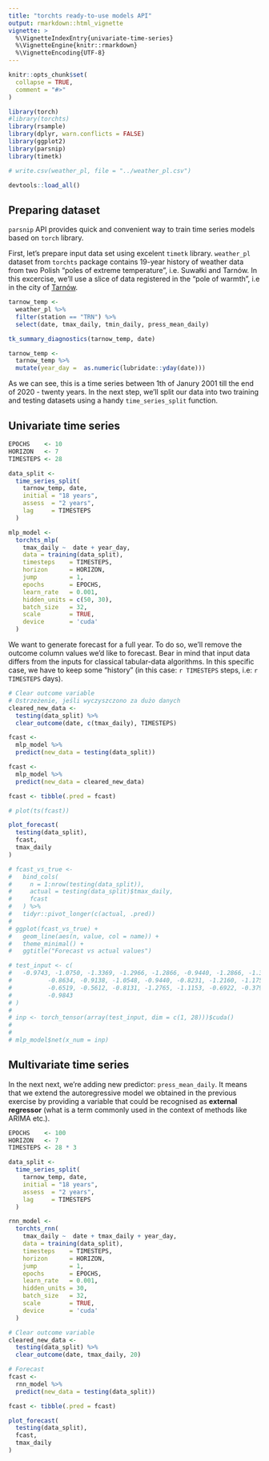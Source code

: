 ```yaml
---
title: "torchts ready-to-use models API"
output: rmarkdown::html_vignette
vignette: >
  %\VignetteIndexEntry{univariate-time-series}
  %\VignetteEngine{knitr::rmarkdown}
  %\VignetteEncoding{UTF-8}
---
```


```r
knitr::opts_chunk$set(
  collapse = TRUE,
  comment = "#>"
)
```

```r
library(torch)
#library(torchts)
library(rsample)
library(dplyr, warn.conflicts = FALSE)
library(ggplot2)
library(parsnip)
library(timetk)

# write.csv(weather_pl, file = "../weather_pl.csv")

devtools::load_all()
```

## Preparing dataset

`parsnip` API provides quick and convenient way to train time series models based on `torch` library.

First, let's prepare input data set using excelent `timetk` library. `weather_pl` dataset from `torchts` package contains 19-year history of weather data from two Polish "poles of extreme temperature", i.e. Suwałki and Tarnów. In this excercise, we'll use a slice of data registered in the "pole of warmth", i.e in the city of [Tarnów](https://en.wikipedia.org/wiki/Tarn%C3%B3w).

```r
tarnow_temp <- 
  weather_pl %>% 
  filter(station == "TRN") %>% 
  select(date, tmax_daily, tmin_daily, press_mean_daily)

tk_summary_diagnostics(tarnow_temp, date)

tarnow_temp <- 
  tarnow_temp %>% 
  mutate(year_day =  as.numeric(lubridate::yday(date)))
```

As we can see, this is a time series between 1th of Janury 2001 till the end of 2020 - twenty years.
In the next step, we'll split our data into two training and testing datasets using a handy `time_series_split` function.

## Univariate time series

```r
EPOCHS    <- 10
HORIZON   <- 7
TIMESTEPS <- 28

data_split <- 
  time_series_split(
    tarnow_temp, date, 
    initial = "18 years",
    assess  = "2 years", 
    lag     = TIMESTEPS
  )

mlp_model <-
  torchts_mlp(
    tmax_daily ~  date + year_day,
    data = training(data_split),
    timesteps    = TIMESTEPS,
    horizon      = HORIZON,
    jump         = 1, 
    epochs       = EPOCHS,
    learn_rate   = 0.001,
    hidden_units = c(50, 30), 
    batch_size   = 32,
    scale        = TRUE,
    device       = 'cuda' 
  )

```

We want to generate forecast for a full year. To do so, we'll remove the outcome column values
we'd like to forecast. Bear in mind that input data differs from the inputs for classical tabular-data algorithms.
In this specific case, we have to keep some "history" (in this case: `r TIMESTEPS` steps, i.e: `r TIMESTEPS` days).

```r
# Clear outcome variable
# Ostrzeżenie, jeśli wyczyszczono za dużo danych
cleared_new_data <- 
  testing(data_split) %>% 
  clear_outcome(date, c(tmax_daily), TIMESTEPS)

fcast <-
  mlp_model %>%
  predict(new_data = testing(data_split))

fcast <-
  mlp_model %>%
  predict(new_data = cleared_new_data)

fcast <- tibble(.pred = fcast)

# plot(ts(fcast))

plot_forecast(
  testing(data_split),
  fcast,
  tmax_daily
)

# fcast_vs_true <- 
#   bind_cols(
#     n = 1:nrow(testing(data_split)),
#     actual = testing(data_split)$tmax_daily, 
#     fcast
#   ) %>% 
#   tidyr::pivot_longer(c(actual, .pred))
#   
# ggplot(fcast_vs_true) + 
#   geom_line(aes(n, value, col = name)) +
#   theme_minimal() + 
#   ggtitle("Forecast vs actual values")

# test_input <- c(
#   -0.9743, -1.0750, -1.3369, -1.2966, -1.2866, -0.9440, -1.2866, -1.3168,
#          -0.8634, -0.9138, -1.0548, -0.9440, -0.8231, -1.2160, -1.1757, -0.8634,
#          -0.6519, -0.5612, -0.8131, -1.2765, -1.1153, -0.6922, -0.3799, -0.5914,
#          -0.9843
# )
# 
# inp <- torch_tensor(array(test_input, dim = c(1, 28)))$cuda()
# 
# 
# mlp_model$net(x_num = inp)
```


## Multivariate time series

In the next next, we're adding new predictor: `press_mean_daily`. It means that we extend the autoregressive model we obtained in the previous exercise by providing a variable that could be recognised as **external regressor** (what is a term commonly used in the context of methods like ARIMA etc.).

```r

EPOCHS    <- 100
HORIZON   <- 7
TIMESTEPS <- 28 * 3

data_split <- 
  time_series_split(
    tarnow_temp, date, 
    initial = "18 years",
    assess  = "2 years", 
    lag     = TIMESTEPS
  )

rnn_model <-
  torchts_rnn(
    tmax_daily ~  date + tmax_daily + year_day,
    data = training(data_split),
    timesteps    = TIMESTEPS,
    horizon      = HORIZON,
    jump         = 1, 
    epochs       = EPOCHS,
    learn_rate   = 0.001,
    hidden_units = 30,
    batch_size   = 32,
    scale        = TRUE,
    device       = 'cuda' 
  )
```

```r
# Clear outcome variable
cleared_new_data <- 
  testing(data_split) %>% 
  clear_outcome(date, tmax_daily, 20)

# Forecast
fcast <-
  rnn_model %>%
  predict(new_data = testing(data_split))

fcast <- tibble(.pred = fcast)

plot_forecast(
  testing(data_split),
  fcast,
  tmax_daily
)

```

